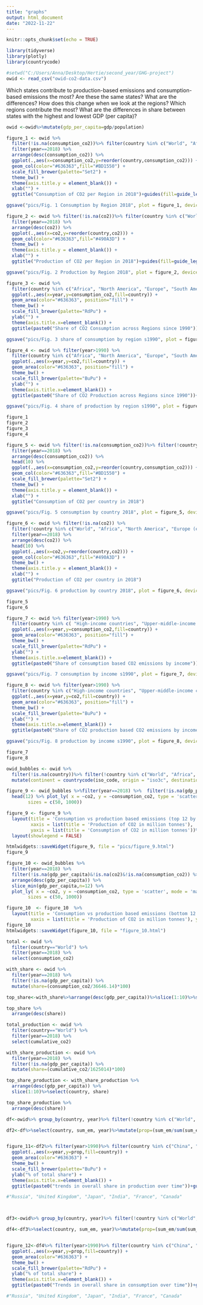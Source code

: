 ```yaml
---
title: "graphs"
output: html_document
date: "2022-11-22"
---
```


```r
knitr::opts_chunk$set(echo = TRUE)
```

```r
library(tidyverse)
library(plotly)
library(countrycode)
```

```r
#setwd("C:/Users/Anna/Desktop/Hertie/second_year/GHG-project")
owid <- read_csv("owid-co2-data.csv")
```

Which states contribute to production-based emissions and consumption-based emissions the most? Are these the same states? What are the differences?
How does this change when we look at the regions? Which regions contribute the most? 
What are the differences in share between states with the highest and lowest GDP (per capita)?

```r
owid <-owid%>%mutate(gdp_per_capita=gdp/population)
```

```r
figure_1 <- owid %>% 
  filter(!is.na(consumption_co2))%>% filter(country %in% c("World", "Africa", "North America", "Europe (excl. EU-28)", "South America", "Asia", "Australia", "Asia (excl. China & India)", "European Union (28)", "North America (excl. USA)", "Oceania"))%>%
  filter(year==2018) %>% 
  arrange(desc(consumption_co2)) %>% 
  ggplot(.,aes(x=consumption_co2,y=reorder(country,consumption_co2))) +
  geom_col(color="#636363",fill="#BD1550") +
  scale_fill_brewer(palette="Set2") +
  theme_bw() +
  theme(axis.title.y = element_blank()) +
  xlab("") +
  ggtitle("Consumption of CO2 per Region in 2018")+guides(fill=guide_legend(title=" "))

ggsave("pics/Fig. 1 Consumption by Region 2018", plot = figure_1, device = "png", width = 10, height = 8)
```

```r
figure_2 <- owid %>% filter(!is.na(co2))%>% filter(country %in% c("World", "Africa", "North America", "Europe (excl. EU-28)", "South America", "Asia", "Australia", "Asia (excl. China & India)", "European Union (28)", "North America (excl. USA)", "Oceania"))%>%
  filter(year==2018) %>% 
  arrange(desc(co2)) %>% 
  ggplot(.,aes(x=co2,y=reorder(country,co2))) +
  geom_col(color="#636363",fill="#490A3D") +
  theme_bw() +
  theme(axis.title.y = element_blank()) +
  xlab("") +
  ggtitle("Production of CO2 per Region in 2018")+guides(fill=guide_legend(title=" "))

ggsave("pics/Fig. 2 Production by Region 2018", plot = figure_2, device = "png", width = 10, height = 8)
```

```r
figure_3 <- owid %>% 
  filter(country %in% c("Africa", "North America", "Europe", "South America", "Asia", "Australia", "Asia (excl. China & India)", "North America (excl. USA)", "Oceania")) %>% 
  ggplot(.,aes(x=year,y=consumption_co2,fill=country)) +
  geom_area(color="#636363", position="fill") +
  theme_bw() +
  scale_fill_brewer(palette="RdPu") +
  ylab("") +
  theme(axis.title.x=element_blank()) +
  ggtitle(paste0("Share of CO2 Consumption across Regions since 1990"))+guides(fill=guide_legend(title=" "))

ggsave("pics/Fig. 3 share of consumption by region s1990", plot = figure_3, device = "png", width = 10, height = 8)
```

```r

figure_4 <- owid %>% filter(year>1990) %>%
  filter(country %in% c("Africa", "North America", "Europe", "South America", "Asia", "Australia", "Asia (excl. China & India)", "North America (excl. USA)", "Oceania")) %>% 
  ggplot(.,aes(x=year,y=co2,fill=country)) +
  geom_area(color="#636363", position="fill") +
  theme_bw() +
  scale_fill_brewer(palette="BuPu") +
  ylab("") +
  theme(axis.title.x=element_blank()) +
  ggtitle(paste0("Share of CO2 Production across Regions since 1990"))+guides(fill=guide_legend(title=" "))

ggsave("pics/Fig. 4 share of production by region s1990", plot = figure_4, device = "png", width = 10, height = 8)
```

```r
figure_1
figure_2
figure_3
figure_4

```


```r
figure_5 <- owid %>% filter(!is.na(consumption_co2))%>% filter(!country %in% c("World", "Africa", "North America", "Europe (excl. EU-28)", "South America", "Asia", "Australia", "Asia (excl. China & India)", "European Union (28)", "Europe","Europe (excl. EU-27)", "European Union (27)", "High-income countries", "Upper-middle-income countries", "Lower-middle-income countries", "North America (excl. USA)","Oceania" ))%>%
  filter(year==2018) %>% 
  arrange(desc(consumption_co2)) %>% 
  head(10) %>% 
  ggplot(.,aes(x=consumption_co2,y=reorder(country,consumption_co2))) +
  geom_col(color="#636363",fill="#BD1550") +
  scale_fill_brewer(palette="Set2") +
  theme_bw() +
  theme(axis.title.y = element_blank()) +
  xlab("") +
  ggtitle("Consumption of CO2 per country in 2018")

ggsave("pics/Fig. 5 consumption by country 2018", plot = figure_5, device = "png", width = 10, height = 8)
```

```r
figure_6 <- owid %>% filter(!is.na(co2)) %>% 
  filter(!country %in% c("World", "Africa", "North America", "Europe (excl. EU-28)", "South America", "Asia", "Australia", "Asia (excl. China & India)", "European Union (28)", "Europe","Europe (excl. EU-27)", "European Union (27)", "High-income countries", "Upper-middle-income countries", "Lower-middle-income countries", "North America (excl. USA)",  "Oceania" )) %>%
  filter(year==2018) %>% 
  arrange(desc(co2)) %>% 
  head(10) %>% 
  ggplot(.,aes(x=co2,y=reorder(country,co2))) +
  geom_col(color="#636363",fill="#490A3D") +
  theme_bw() +
  theme(axis.title.y = element_blank()) +
  xlab("") +
  ggtitle("Production of CO2 per country in 2018")

ggsave("pics/Fig. 6 production by country 2018", plot = figure_6, device = "png", width = 10, height = 8)
```


```r
figure_5
figure_6

```

```r
figure_7 <- owid %>% filter(year>1990) %>%
  filter(country %in% c( "High-income countries", "Upper-middle-income countries", "Lower-middle-income countries", "Low-income countries")) %>% 
  ggplot(.,aes(x=year,y=consumption_co2,fill=country)) +
  geom_area(color="#636363", position="fill") +
  theme_bw() +
  scale_fill_brewer(palette="RdPu") +
  ylab("") +
  theme(axis.title.x=element_blank()) +
  ggtitle(paste0("Share of consumption based CO2 emissions by income"))+guides(fill=guide_legend(title=" "))

ggsave("pics/Fig. 7 consumption by income s1990", plot = figure_7, device = "png", width = 10, height = 8)

figure_8 <- owid %>% filter(year>1990) %>%
  filter(country %in% c("High-income countries", "Upper-middle-income countries", "Lower-middle-income countries", "Low-income countries")) %>% 
  ggplot(.,aes(x=year,y=co2,fill=country)) +
  geom_area(color="#636363", position="fill") +
  theme_bw() +
  scale_fill_brewer(palette="BuPu") +
  ylab("") +
  theme(axis.title.x=element_blank()) +
  ggtitle(paste0("Share of CO2 production based CO2 emissions by income"))+guides(fill=guide_legend(title=" "))

ggsave("pics/Fig. 8 production by income s1990", plot = figure_8, device = "png", width = 10, height = 8)
```

```r
figure_7
figure_8
```

```r
owid_bubbles <- owid %>%
  filter(!is.na(country))%>% filter(!country %in% c("World", "Africa", "North America", "Europe (excl. EU-28)", "South America", "Asia","Asia (excl. China & India)", "European Union (28)", "Europe","Europe (excl. EU-27)", "European Union (27)", "High-income countries", "Upper-middle-income countries", "Lower-middle-income countries", "North America (excl. USA)", "Oceania", "International transport", "Kuwaiti Oil Fires")) %>%
  mutate(continent = countrycode(iso_code, origin = "iso3c", destination = "continent"))

```

```r
figure_9 <- owid_bubbles %>%filter(year==2018) %>%  filter(!is.na(gdp_per_capita)&!is.na(co2)&!is.na(consumption_co2))%>%arrange(desc(gdp_per_capita)) %>% 
  head(12) %>% plot_ly( x = ~co2, y = ~consumption_co2, type = 'scatter', mode = 'markers', size = ~gdp_per_capita, color = ~country, colors = 'Paired',
        sizes = c(50, 1000))

figure_9 <- figure_9 %>%
  layout(title = 'Consumption vs production based emissions (top 12 by GDP per capita)',
         xaxis = list(title = 'Production of CO2 in million tonnes'), 
         yaxis = list(title = 'Consumption of CO2 in million tonnes'))%>%  
  layout(showlegend = FALSE)

htmlwidgets::saveWidget(figure_9, file = "pics/figure_9.html")
figure_9
```



```r
figure_10 <- owid_bubbles %>% 
  filter(year==2018) %>%
  filter(!is.na(gdp_per_capita)&!is.na(co2)&!is.na(consumption_co2)) %>%
  arrange(desc(gdp_per_capita)) %>% 
  slice_min(gdp_per_capita,n=12) %>% 
  plot_ly( x = ~co2, y = ~consumption_co2, type = 'scatter', mode = 'markers', size = ~gdp_per_capita, color = ~country, colors = 'Paired',
        sizes = c(50, 1000))

figure_10  <- figure_10  %>%
  layout(title = 'Consumption vs production based emissions (bottom 12 by GDP per capita)',
         xaxis = list(title = 'Production of CO2 in million tonnes'), yaxis = list(title = 'Consumption of CO2 in million tonnes'))
figure_10
htmlwidgets::saveWidget(figure_10, file = "figure_10.html")
```

```r

total <- owid %>%
  filter(country=="World") %>%
  filter(year==2018) %>%
  select(consumption_co2)

with_share <- owid %>%
  filter(year==2018) %>%
  filter(!is.na(gdp_per_capita)) %>%
  mutate(share=(consumption_co2/36646.14)*100)

top_share<-with_share%>%arrange(desc(gdp_per_capita))%>%slice(1:10)%>%select(country, share)

top_share %>%
  arrange(desc(share))
```


```r

total_production <- owid %>%
  filter(country=="World") %>%
  filter(year==2018) %>%
  select(cumulative_co2)

with_share_production <- owid %>%
  filter(year==2018) %>%
  filter(!is.na(gdp_per_capita)) %>%
  mutate(share=(cumulative_co2/1625014)*100)

top_share_production <- with_share_production %>%
  arrange(desc(gdp_per_capita)) %>%
  slice(1:10)%>%select(country, share)

top_share_production %>%
  arrange(desc(share))
```


```r

df<-owid%>% group_by(country, year)%>% filter(!country %in% c("World", "Africa", "North America", "Europe (excl. EU-28)", "South America", "Asia","Asia (excl. China & India)", "European Union (28)", "Europe","Europe (excl. EU-27)", "European Union (27)", "High-income countries", "Upper-middle-income countries", "Lower-middle-income countries", "North America (excl. USA)", "Oceania", "International transport", "Kuwaiti Oil Fires"))%>%summarise(sum_em=sum(cumulative_co2, na.rm=T))

df2<-df%>%select(country, sum_em, year)%>%mutate(prop=(sum_em/sum(sum_em))*100)


figure_11<-df2%>% filter(year>1990)%>% filter(country %in% c("China", "United States", "Germany"))%>%
  ggplot(.,aes(x=year,y=prop,fill=country)) +
  geom_area(color="#636363") +
  theme_bw() +
  scale_fill_brewer(palette="BuPu") +
  ylab("% of total share") +
  theme(axis.title.x=element_blank()) +
  ggtitle(paste0("trends in overall share in production over time"))+guides(fill=guide_legend(title=" "))

#"Russia", "United Kingdom", "Japan", "India", "France", "Canada"



df3<-owid%>% group_by(country, year)%>% filter(!country %in% c("World", "Africa", "North America", "Europe (excl. EU-28)", "South America", "Asia","Asia (excl. China & India)", "European Union (28)", "Europe","Europe (excl. EU-27)", "European Union (27)", "High-income countries", "Upper-middle-income countries", "Lower-middle-income countries", "North America (excl. USA)", "Oceania", "International transport", "Kuwaiti Oil Fires"))%>%summarise(sum_em=sum(consumption_co2, na.rm=T))

df4<-df3%>%select(country, sum_em, year)%>%mutate(prop=(sum_em/sum(sum_em))*100)


figure_12<-df4%>% filter(year>1990)%>% filter(country %in% c("China", "United States", "India"))%>%
  ggplot(.,aes(x=year,y=prop,fill=country)) +
  geom_area(color="#636363") +
  theme_bw() +
  scale_fill_brewer(palette="RdPu") +
  ylab("% of total share") +
  theme(axis.title.x=element_blank()) +
  ggtitle(paste0("Trends in overall share in consumption over time"))+guides(fill=guide_legend(title=" "))

#"Russia", "United Kingdom", "Japan", "India", "France", "Canada"

```